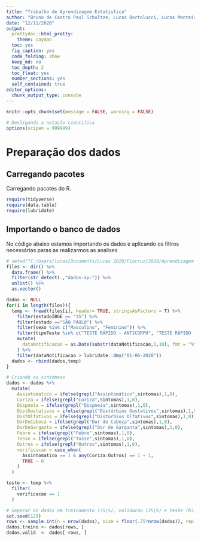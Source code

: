 ```yaml
---
title: "Trabalho de Aprendizagem Estatística"
author: "Bruno de Castro Paul Schultze, Lucas Bortolucci, Lucas Monteiro Bianchi, Luiz Afonso Glatzl Junior, Thiago Henrique Martinoni"
date: "12/11/2020"
output: 
  prettydoc::html_pretty:
    theme: cayman
  toc: yes
  fig_caption: yes
  code_folding: show
  keep_md: no
  toc_depth: 2
  toc_float: yes
  number_sections: yes
  self_contained: true
editor_options: 
  chunk_output_type: console
---
```


```r
knitr::opts_chunk$set(message = FALSE, warning = FALSE)

# Desligando a notação cientifica
options(scipen = 999999)
```



# Preparação dos dados

## Carregando pacotes

Carregando pacotes do R. 

```r
require(tidyverse)
require(data.table)
require(lubridate)
```

## Importando o banco de dados

No código abaixo estamos importando os dados e aplicando os filtros necessárias paras as realizarmos as analises

```r
# setwd("C:/Users/lucas/Documents/Lucas 2020/Fiocruz/2020/Aprendizagem Estatistica em Altas Dimensoes/Trabalho")
files <- dir() %>% 
  data.frame() %>% 
  filter(str_detect(.,"dados-sp-")) %>% 
  unlist() %>% 
  as.vector()

dados <- NULL
for(i in length(files)){
  temp <- fread(files[i], header= TRUE, stringsAsFactors = T) %>% 
    filter(estadoIBGE == "35") %>% 
    filter(estado =="SÃO PAULO") %>% 
    filter(sexo %in% c("Masculino", "Feminino")) %>% 
    filter(tipoTeste %in% c("TESTE RÁPIDO - ANTICORPO", "TESTE RÁPIDO - ANTÍGENO", "RT-PCR")) %>% 
    mutate(
      dataNotificacao = as.Date(substr(dataNotificacao,1,10), fmt = "%Y-%m-%d")
    ) %>% 
    filter(dataNotificacao > lubridate::dmy("01-06-2020"))
  dados <- rbind(dados,temp)
}

# Criando os sintomeas
dados <- dados %>% 
  mutate(
    Assintomatico = ifelse(grepl("Assintomático",sintomas),1,0),
    Coriza = ifelse(grepl("Coriza",sintomas),1,0),
    Dispneia = ifelse(grepl("Dispneia",sintomas),1,0),
    DistGustativos = ifelse(grepl("Distúrbios Gustativos",sintomas),1,0),
    DistOlfativos = ifelse(grepl("Distúrbios Olfativos",sintomas),1,0),
    DorDeCabeca = ifelse(grepl("Dor de Cabeça",sintomas),1,0),
    DorDeGarganta = ifelse(grepl("Dor de Garganta",sintomas),1,0),
    Febre = ifelse(grepl("Febre",sintomas),1,0),
    Tosse = ifelse(grepl("Tosse",sintomas),1,0),
    Outros = ifelse(grepl("Outros",sintomas),1,0),
    verificacao = case_when(
      Assintomatico == 1 & any(Coriza:Outros) == 1 ~ 1,
      TRUE ~ 0
    )
  )

teste <- temp %>% 
  filter(
    verificacao == 1
  )

# Separar os dados em treinamento (75\%), validacao (25\%) e teste (RJ)
set.seed(123)
rows <- sample.int(n = nrow(dados), size = floor(.75*nrow(dados)), replace = F)
dados.treino <- dados[rows, ]
dados.valid  <- dados[-rows, ]
```

